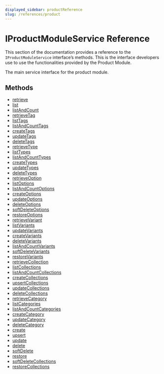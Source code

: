 ```yaml
---
displayed_sidebar: productReference
slug: /references/product
---
```



# IProductModuleService Reference

This section of the documentation provides a reference to the `IProductModuleService` interface’s methods. This is the interface developers use to use the functionalities provided by the Product Module.

The main service interface for the product module.

## Methods

- [retrieve](../IProductModuleService/methods/product.IProductModuleService.retrieve.mdx)
- [list](../IProductModuleService/methods/product.IProductModuleService.list.mdx)
- [listAndCount](../IProductModuleService/methods/product.IProductModuleService.listAndCount.mdx)
- [retrieveTag](../IProductModuleService/methods/product.IProductModuleService.retrieveTag.mdx)
- [listTags](../IProductModuleService/methods/product.IProductModuleService.listTags.mdx)
- [listAndCountTags](../IProductModuleService/methods/product.IProductModuleService.listAndCountTags.mdx)
- [createTags](../IProductModuleService/methods/product.IProductModuleService.createTags.mdx)
- [updateTags](../IProductModuleService/methods/product.IProductModuleService.updateTags.mdx)
- [deleteTags](../IProductModuleService/methods/product.IProductModuleService.deleteTags.mdx)
- [retrieveType](../IProductModuleService/methods/product.IProductModuleService.retrieveType.mdx)
- [listTypes](../IProductModuleService/methods/product.IProductModuleService.listTypes.mdx)
- [listAndCountTypes](../IProductModuleService/methods/product.IProductModuleService.listAndCountTypes.mdx)
- [createTypes](../IProductModuleService/methods/product.IProductModuleService.createTypes.mdx)
- [updateTypes](../IProductModuleService/methods/product.IProductModuleService.updateTypes.mdx)
- [deleteTypes](../IProductModuleService/methods/product.IProductModuleService.deleteTypes.mdx)
- [retrieveOption](../IProductModuleService/methods/product.IProductModuleService.retrieveOption.mdx)
- [listOptions](../IProductModuleService/methods/product.IProductModuleService.listOptions.mdx)
- [listAndCountOptions](../IProductModuleService/methods/product.IProductModuleService.listAndCountOptions.mdx)
- [createOptions](../IProductModuleService/methods/product.IProductModuleService.createOptions.mdx)
- [updateOptions](../IProductModuleService/methods/product.IProductModuleService.updateOptions.mdx)
- [deleteOptions](../IProductModuleService/methods/product.IProductModuleService.deleteOptions.mdx)
- [softDeleteOptions](../IProductModuleService/methods/product.IProductModuleService.softDeleteOptions.mdx)
- [restoreOptions](../IProductModuleService/methods/product.IProductModuleService.restoreOptions.mdx)
- [retrieveVariant](../IProductModuleService/methods/product.IProductModuleService.retrieveVariant.mdx)
- [listVariants](../IProductModuleService/methods/product.IProductModuleService.listVariants.mdx)
- [updateVariants](../IProductModuleService/methods/product.IProductModuleService.updateVariants.mdx)
- [createVariants](../IProductModuleService/methods/product.IProductModuleService.createVariants.mdx)
- [deleteVariants](../IProductModuleService/methods/product.IProductModuleService.deleteVariants.mdx)
- [listAndCountVariants](../IProductModuleService/methods/product.IProductModuleService.listAndCountVariants.mdx)
- [softDeleteVariants](../IProductModuleService/methods/product.IProductModuleService.softDeleteVariants.mdx)
- [restoreVariants](../IProductModuleService/methods/product.IProductModuleService.restoreVariants.mdx)
- [retrieveCollection](../IProductModuleService/methods/product.IProductModuleService.retrieveCollection.mdx)
- [listCollections](../IProductModuleService/methods/product.IProductModuleService.listCollections.mdx)
- [listAndCountCollections](../IProductModuleService/methods/product.IProductModuleService.listAndCountCollections.mdx)
- [createCollections](../IProductModuleService/methods/product.IProductModuleService.createCollections.mdx)
- [upsertCollections](../IProductModuleService/methods/product.IProductModuleService.upsertCollections.mdx)
- [updateCollections](../IProductModuleService/methods/product.IProductModuleService.updateCollections.mdx)
- [deleteCollections](../IProductModuleService/methods/product.IProductModuleService.deleteCollections.mdx)
- [retrieveCategory](../IProductModuleService/methods/product.IProductModuleService.retrieveCategory.mdx)
- [listCategories](../IProductModuleService/methods/product.IProductModuleService.listCategories.mdx)
- [listAndCountCategories](../IProductModuleService/methods/product.IProductModuleService.listAndCountCategories.mdx)
- [createCategory](../IProductModuleService/methods/product.IProductModuleService.createCategory.mdx)
- [updateCategory](../IProductModuleService/methods/product.IProductModuleService.updateCategory.mdx)
- [deleteCategory](../IProductModuleService/methods/product.IProductModuleService.deleteCategory.mdx)
- [create](../IProductModuleService/methods/product.IProductModuleService.create.mdx)
- [upsert](../IProductModuleService/methods/product.IProductModuleService.upsert.mdx)
- [update](../IProductModuleService/methods/product.IProductModuleService.update.mdx)
- [delete](../IProductModuleService/methods/product.IProductModuleService.delete.mdx)
- [softDelete](../IProductModuleService/methods/product.IProductModuleService.softDelete.mdx)
- [restore](../IProductModuleService/methods/product.IProductModuleService.restore.mdx)
- [softDeleteCollections](../IProductModuleService/methods/product.IProductModuleService.softDeleteCollections.mdx)
- [restoreCollections](../IProductModuleService/methods/product.IProductModuleService.restoreCollections.mdx)
